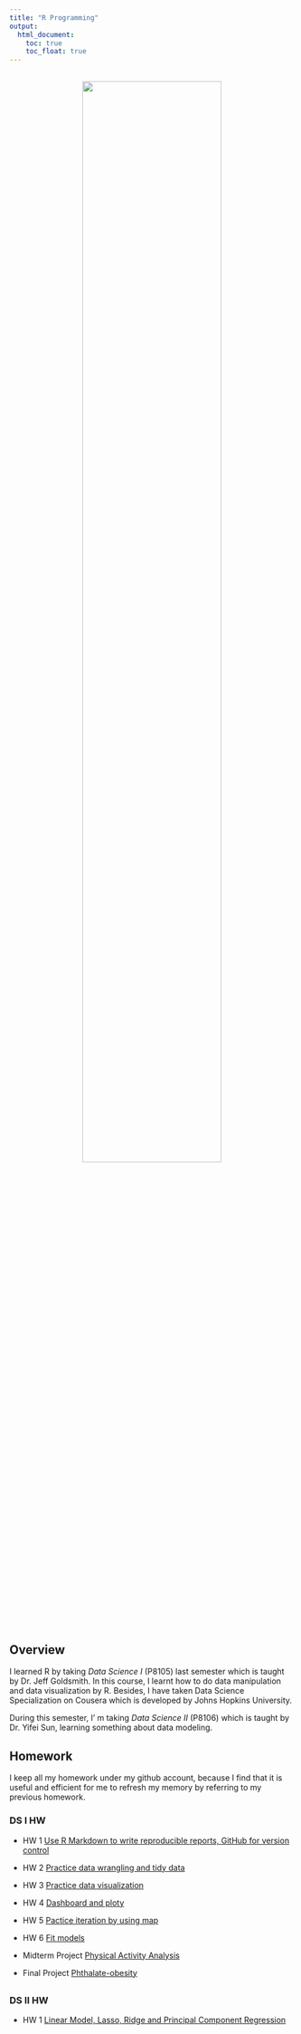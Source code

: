 ```yaml
---
title: "R Programming"
output:
  html_document: 
    toc: true
    toc_float: true
---
```

<div style="margin-bottom:30px;">    
</div>


<center>
<img src="png/data_pipeline.png" style="width:70%">
</center>

## Overview
I learned R by taking *Data Science I* (P8105)  last semester which is taught by Dr. Jeff Goldsmith. In this course, I learnt how to do data manipulation and data visualization by R. Besides, I have taken Data Science Specialization on Cousera which is developed by Johns Hopkins University.

During this semester, I' m taking *Data Science II* (P8106) which is taught by Dr. Yifei Sun, learning something about data modeling.
<div style="margin-bottom:30px;">    
</div>

## Homework
I keep all my homework under my github account, because I find that it is useful and efficient for me to refresh my memory by referring to my previous homework.

<div style="margin-bottom:20px;">    
</div>

### DS I HW
* HW 1 
[Use R Markdown to write reproducible reports, GitHub for version control](https://github.com/Lujun1995/p8105_hw1_jl5297/blob/master/p8105_hw1_jl5297.md)

* HW 2
[Practice data wrangling and tidy data](https://github.com/Lujun1995/p8105_hw2_jl5297/blob/master/p8105_hw2_jl5297.md)

* HW 3
[Practice data visualization](https://github.com/Lujun1995/p8105_hw3_jl5297/blob/master/p8105_hw3_jl5297.md)
    
* HW 4
[Dashboard and ploty](https://github.com/Lujun1995/p8105_hw4_jl5297)

* HW 5
[Pactice iteration by using map](https://github.com/Lujun1995/p8105_hw5_jl5297/blob/master/p8105_hw5_jl5297.md)
    
* HW 6
[Fit models](https://github.com/Lujun1995/p8105_hw6_jl5297/blob/master/p8105_hw6_jl5297.md)

* Midterm Project
[Physical Activity Analysis](https://github.com/Lujun1995/p8105_mtp_jl5297/blob/master/p8105_mtp_jl5297.md)

* Final Project
[Phthalate-obesity](https://hh2767.github.io/p8105_final.github.io/index.html)

<div style="margin-bottom:30px;">    
</div>

### DS II HW
* HW 1
[Linear Model, Lasso, Ridge and Principal Component Regression](https://github.com/Lujun1995/DS_HW1_LinearRegression/blob/master/HW1.md)
